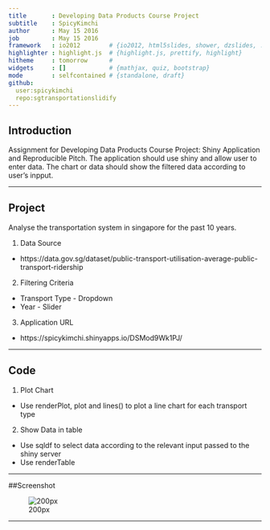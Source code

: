 ```yaml
---
title       : Developing Data Products Course Project
subtitle    : SpicyKimchi
author      : May 15 2016
job         : May 15 2016
framework   : io2012        # {io2012, html5slides, shower, dzslides, ...}
highlighter : highlight.js  # {highlight.js, prettify, highlight}
hitheme     : tomorrow      # 
widgets     : []            # {mathjax, quiz, bootstrap}
mode        : selfcontained # {standalone, draft}
github:
  user:spicykimchi
  repo:sgtransportationslidify 
---
```


## Introduction

Assignment for Developing Data Products Course Project: Shiny Application and Reproducible Pitch.
The application should use shiny and allow user to enter data. The chart or data should show the filtered data according to user's inpput.


---

## Project

Analyse the transportation system in singapore for the past 10 years.

1. Data Source
+ https://data.gov.sg/dataset/public-transport-utilisation-average-public-transport-ridership

2. Filtering Criteria
+ Transport Type - Dropdown
+ Year - Slider

3. Application URL
+ https://spicykimchi.shinyapps.io/DSMod9Wk1PJ/


---

## Code

1. Plot Chart  
+ Use renderPlot, plot and lines() to plot a line chart for each transport type 
  
2. Show Data in table
+ Use sqldf to select data according to the relevant input passed to the shiny server
+ Use renderTable
  
---

##Screenshot

![200px](Output1.png) 

---